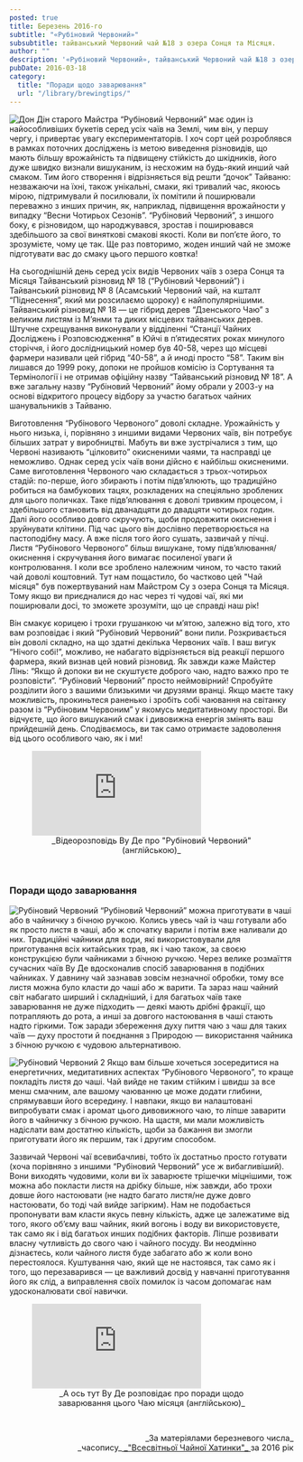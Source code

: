 ```yaml
---
posted: true
title: Березень 2016-го
subtitle: "«Рубіновий Червоний»"
subsubtitle: тайванський Червоний чай №18 з озера Сонця та Місяця.
author: ""
description: '«Рубіновий Червоний», тайванський Червоний чай №18 з озера Сонця та Місяця.'
pubDate: 2016-03-18
category: 
  title: "Поради щодо заварювання"
  url: "/library/brewingtips/"
---
```



<Image class="float-right" src={Image1} alt="Дон Дін старого Майстра" /> “Рубіновий Червоний” має один із найособливіших букетів серед усіх чаїв на Землі, чим він, у першу чергу, і привертає увагу експериментаторів. І хоч сорт цей розроблявся в рамках поточних досліджень із метою виведення різновидів, що мають більшу врожайність та підвищену стійкість до шкідників, його дуже швидко визнали вишуканим, із несхожим на будь-який инший чай смаком. Тим його створення і відрізняється від решти “дочок” Тайваню: незважаючи на їхні, також унікальні, смаки, які тривалий час, якоюсь мірою, підтримували й посилювали, їх помітили й поширювали переважно з инших причин, як, наприклад, підвищення врожайности у випадку “Весни Чотирьох Сезонів”. “Рубіновий Червоний”, з иншого боку, є різновидом, що народжувався, зростав і поширювався здебільшого за свої виняткові смакові якості. Коли ви поп’єте його, то зрозумієте, чому це так. Ще раз повторимо, жоден инший чай не зможе підготувати вас до смаку цього першого ковтка!

На сьогоднішній день серед усіх видів Червоних чаїв з озера Сонця та Місяця Тайванський різновид № 18 (“Рубіновий Червоний”) і Тайванський різновид № 8 (Асамський Червоний чай, на кшталт “Піднесення”, який ми розсилаємо щороку) є найпопулярнішими. Тайванський різновид № 18 — це гібрид дерев “Дзенського Чаю” з великим листям із М’янми та диких місцевих тайванських дерев. Штучне схрещування виконували у відділенні “Станції Чайних Досліджень і Розповсюдження” в Юйчі в п’ятидесятих роках минулого сторіччя, і його дослідницький номер був 40-58, через що місцеві фармери називали цей гібрид “40-58”, а й иноді просто “58”. Таким він лишався до 1999 року, допоки не пройшов комісію із Сортування та Термінології і не отримав офіційну назву “Тайванський різновид № 18”. А вже загальну назву “Рубіновий Червоний” йому обрали у 2003-у на основі відкритого процесу відбору за участю багатьох чайних шанувальників з Тайваню.

Виготовлення “Рубінового Червоного” доволі складне. Урожайність у нього низька, і, порівняно з иншими видами Червоних чаїв, він потребує більших затрат у виробництві. Мабуть ви вже зустрічалися з тим, що Червоні називають “цілковито” окисненими чаями, та насправді це неможливо. Однак серед усіх чаїв вони дійсно є найбільш окисненими. Саме виготовлення Червоного чаю складається з трьох-чотирьох стадій: по-перше, його збирають і потім підв’ялюють, що традиційно робиться на бамбукових тацях, розкладених на спеціяльно зроблених для цього поличках. Таке підв’ялювання є доволі тривким процесом, і здебільшого становить від дванадцяти до двадцяти чотирьох годин. Далі його особливо довго скручують, щоби продовжити окиснення і зруйнувати клітини. Під час цього він дослівно перетворюється на пастоподібну масу. А вже після того його сушать, зазвичай у пічці. Листя “Рубінового Червоного” більш вишукане, тому підв’ялювання/окиснення і скручування його вимагає посиленої уваги й контролювання. І коли все зроблено належним чином, то часто такий чай доволі коштовний. Тут нам пощастило, бо частково цей "Чай місяця" був пожертвуваний нам Майстром Су з озера Сонця та Місяця. Тому якщо ви приєдналися до нас через ті чудові чаї, які ми поширювали досі, то зможете зрозуміти, що це справді наш рік!

Він смакує корицею і трохи грушанкою чи м’ятою, залежно від того, хто вам розповідає і який “Рубіновий Червоний” вони пили. Розкривається він доволі складно, на що здатні декілька Червоних чаїв. І ваш вигук “Нічого собі!”, можливо, не набагато відрізняється від реакції першого фармера, який визнав цей новий різновид. Як завжди каже Майстер Лінь: “Якщо й допоки ви не скуштуєте доброго чаю, надто важко про те розповісти”. “Рубіновий Червоний” просто неймовірний! Спробуйте розділити його з вашими близькими чи друзями вранці. Якщо маєте таку можливість, прокиньтеся раненько і зробіть собі чаювання на світанку разом із “Рубіновим Червоним” у якомусь медитативному просторі. Ви відчуєте, що його вишуканий смак і дивовижна енергія змінять ваш прийдешній день. Сподіваємось, ви так само отримаєте задоволення від цього особливого чаю, як і ми!

<figure>
    <iframe class="align-center" src="https://www.youtube.com/embed/1lyrNXIS7Ps?si=o7gE78Lk9v-iwr3X" title="YouTube video player" frameborder="0" allow="accelerometer; autoplay; clipboard-write; encrypted-media; gyroscope; picture-in-picture; web-share" referrerpolicy="strict-origin-when-cross-origin" allowfullscreen></iframe>
    <figcaption style="font-size: 0.9rem; text-align: center;">
            _Відеорозповідь Ву Де про "Рубіновий Червоний" (англійською)_
    </figcaption>
</figure>

<p>&nbsp;</p>

### Поради щодо заварювання

<Image class="float-left" src={Image2} alt="Рубіновий Червоний" /> “Рубіновий Червоний” можна приготувати в чаші або в чайничку з бічною ручкою. Колись увесь чай із чаш готували або як просто листя в чаші, або ж спочатку варили і потім вже наливали до них. Традиційні чайники для води, які використовували для приготування всіх китайських трав, як і чаю також, за своєю конструкцією були чайниками з бічною ручкою. Через велике розмаїття сучасних чаїв Ву Де вдосконалив спосіб заварювання в подібних чайниках. У давнину чай зазнавав зовсім незначної обробки, тому все листя можна було класти до чаші або ж варити. Та зараз наш чайний світ набагато ширший і складніший, і для багатьох чаїв таке заварювання не дуже підходить — деякі мають дрібні фракції, що потрапляють до рота, а инші за довгого настоювання в чаші стають надто гіркими. Тож заради збереження духу пиття чаю з чаш для таких чаїв — духу простоти й поєднання з Природою — використання чайника з бічною ручкою є чудовою альтернативою.

<Image class="float-right" src={Image3} alt="Рубіновий Червоний 2" /> Якщо вам більше хочеться зосередитися на енергетичних, медитативних аспектах “Рубінового Червоного”, то краще покладіть листя до чаші. Чай вийде не таким стійким і швидш за все менш смачним, але вашому чаюванню це може додати глибини, спрямувавши його всередину. І навпаки, якщо ви налаштовані випробувати смак і аромат цього дивовижного чаю, то ліпше заварити його в чайничку з бічною ручкою. На щастя, ми мали можливість надіслати вам достатню кількість, щоби за бажання ви змогли приготувати його як першим, так і другим способом.

Зазвичай Червоні чаї всевибачливі, тобто їх достатньо просто готувати (хоча порівняно з иншими “Рубіновий Червоний” усе ж вибагливіший). Вони виходять чудовими, коли ви їх заварюєте трішечки міцнішими, тож можна або покласти листя на дрібку більше, ніж завжди, або трохи довше його настоювати (не надто багато листя/не дуже довго настоювати, бо тоді чай вийде загірким). Нам не подобається пропонувати вам класти якусь певну кількість, адже це залежатиме від того, якого об’єму ваш чайник, який вогонь і воду ви використовуєте, так само як і від багатьох инших подібних факторів. Ліпше розвивати власну чутливість до свого чаю і чайного посуду. Ви неодмінно дізнаєтесь, коли чайного листя буде забагато або ж коли воно перестоялося. Куштування чаю, який ще не настоявся, так само як і того, що перезаварився — це важливий досвід у навчанні приготування його як слід, а виправлення своїх помилок із часом допомагає нам удосконалювати свої навички.

<figure>
    <iframe class="align-center" src="https://www.youtube.com/embed/RcUXOBWIank?si=VuR6ZUDy6Bf4piN9" title="YouTube video player" frameborder="0" allow="accelerometer; autoplay; clipboard-write; encrypted-media; gyroscope; picture-in-picture; web-share" referrerpolicy="strict-origin-when-cross-origin" allowfullscreen></iframe>
    <figcaption style="font-size: 0.9rem; text-align: center;">
            _А ось тут Ву Де розповідає про поради щодо заварювання цього Чаю місяця (англійською)_
    </figcaption>
</figure>

<p>&nbsp;</p>

<p align="right" style="font-size: 0.9rem;">_За матеріялами березневого числа_<br />_часопису_<a title="globalteahut.org" href="http://www.globalteahut.org/" target="blank" rel="noopener"> _"Всесвітньої Чайної Хатинки"_ </a>за 2016 рік</p>